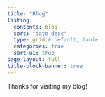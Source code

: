 ```yaml
---
title: "Blog"
listing:
  contents: blog
  sort: "date desc"
  type: grid # default, table
  categories: true
  sort-ui: true
page-layout: full
title-block-banner: true 
---
```


Thanks for visiting my blog! 